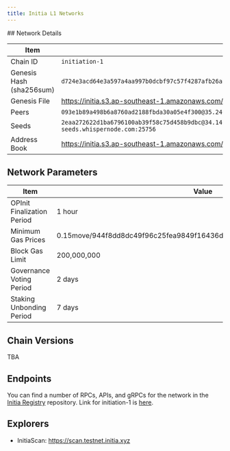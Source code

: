 ```yaml
---
title: Initia L1 Networks
---
```



<Tabs>
<Tab title="Testnet (initiation-1)">
## Network Details

| Item                     | Value                                                                       |
|--------------------------|-----------------------------------------------------------------------------|
| Chain ID                 | `initiation-1`                                                              |
| Genesis Hash (sha256sum) | `d724e3acd64e3a597a4aa997b0dcbf97c57f4287afb26a7a5172aacb51c4c4b9`          |
| Genesis File             | https://initia.s3.ap-southeast-1.amazonaws.com/initiation-1/genesis.json |
| Peers                    | `093e1b89a498b6a8760ad2188fbda30a05e4f300@35.240.207.217:26656,2c729d33d22d8cdae6658bed97b3097241ca586c@195.14.6.129:26019` |
| Seeds                    | `2eaa272622d1ba6796100ab39f58c75d458b9dbc@34.142.181.82:26656,c28827cb96c14c905b127b92065a3fb4cd77d7f6@testnet-seeds.whispernode.com:25756` |
| Address Book | https://initia.s3.ap-southeast-1.amazonaws.com/initiation-1/addrbook.json |

## Network Parameters

| Item                     | Value                                                                       |
|--------------------------|-----------------------------------------------------------------------------|
| OPInit Finalization Period                 | 1 hour                                                            |
| Minimum Gas Prices                 | 0.15<Tooltip tip="GAS">move/944f8dd8dc49f96c25fea9849f16436dcfa6d564eec802f3ef7f8b3ea85368ff</Tooltip>                                                            |
| Block Gas Limit | 200,000,000 |
| Governance Voting Period | 2 days |
| Staking Unbonding Period | 7 days |

## Chain Versions

TBA

## Endpoints

You can find a number of RPCs, APIs, and gRPCs for the network in the [Initia Registry](https://github.com/initia-labs/initia-registry) repository. Link for initiation-1 is [here](https://github.com/initia-labs/initia-registry/blob/main/testnets/initia/chain.json).

## Explorers

- InitiaScan: https://scan.testnet.initia.xyz
</Tab>
</Tabs>